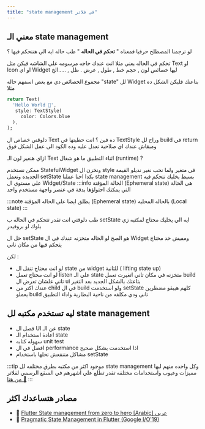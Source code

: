 ```yaml
---
title: "state management في فلاتر"
---
```


 
## معني الـ state management

لو ترجمنا المصطلح حرفيا فمعناه " **تحكم في الحاله** " طب حاله ايه الي هنتحكم فيها ؟

تحكم في الحاله يعني مثلا انت عندك حاجه مرسومه علي الشاشه فيكن مثل Text او Icon او اي Widget
 ليها خصائص لون , حجم خط , طول , عرض . ظل , .....الخ

مجموع الخصائص دي مع بعض اسمهم حاله "state" لل Widget بتاعتك
فليكن الشكل ده مثلا

 ```dart
return Text(
   'Hello World 👋',
    style: TextStyle(
      color: Colors.blue
   ),
);
 ```
 دلوقتي خصاص ال Text ده فين ؟ انت حطيتها في TextStyle وراح لل build في return ومبقاش عندك اي صلاحية تعدل عليه وده الكود الي عمل الشكل فوق

ازاي هنغير لون الـ Text اثناء التطبيق ما هو شغال (runtime) ?

ممكن نستخدم StatefulWidget ونخزن ال style في متغير ولما نحب نغير نديلو القيمة الجديده ونعمل setState
بكدا احنا عملنا state management بسيط يخليك تتحكم فيه علي مستوي ال Widget/State
:::info
 الحالة المؤقتة (Ephemeral state)
  هي الحالة التي يمكنك احتواؤها بدقة في عنصر واجهة مستخدم واحد

:::note
يطلق ايضا علي الحاله المؤقتة (Ephemeral state)  بالحاله المحليه (Local state)
:::


طب دلوقتي انت تقدر تتحكم في الحاله ب setState ايه الي يخليك محتاج لمكتبه زي بلوك او بروفيدر

حل ال setState هو الصح لو الحاله متخزنه عندك في ال Widget ومفيش حد محتاج يتحكم فيها من مكان تاني

لكن :

*  لو انت محتاج تنقل ال state من widget للثانية ( lifting state up)
* لو انت محتاج تعمل listen علي الـ state  متخزنه في مكان تاني اتغيرت تعمل build تاني علشان تعرض ال ui بتاعتك بالشكل الجديد بعد التغير
* عندك اكتر من child في ال build ولو استخدمت setState كلهم هيبقو مضطرين يعملو build تاني ودي مكلفه من ناحية البطارية واداء التطبيق 

## ليه تستخدم مكتبه لل state management
* فصل ال UI عن الـ state
* اعادة استخدام الـ state
* سهوله كتابه unit test 
* افضل في ال performance اذا استخدمت بشكل صحيح
* مشاكل متنفعش تحلها باستخدام setState  


:::tip
موجود اكثر من مكتبه بطرق مختلفه لل state management وكل واحده منهم ليها مميزات وعيوب واستخدامات مختلفه
تقدر تطلع علي اشهرهم في المىقع الرسمي لفلاتر
[من هنا 🔗](https://docs.flutter.dev/data-and-backend/state-mgmt/options) 
:::


## مصادر هتساعدك اكثر
- 🔗 [Flutter State management from zero to hero [Arabic] عربي](https://youtu.be/TI1XovoHejA?si=p0D7t4zRFFj_bsf5)
- 🔗 [Pragmatic State Management in Flutter (Google I/O'19)](https://youtu.be/d_m5csmrf7I?si=paUJwiVliJLHUJ7q)